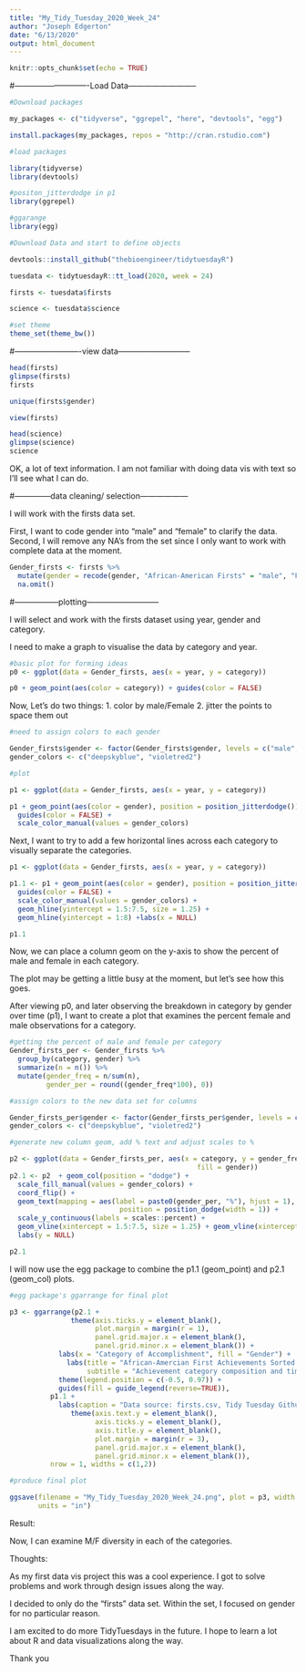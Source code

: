 ---
title: "My_Tidy_Tuesday_2020_Week_24"
author: "Joseph Edgerton"
date: "6/13/2020"
output: html_document
---

```{r setup, include=FALSE}
knitr::opts_chunk$set(echo = TRUE)
```

#----------------------------Load Data--------------------------

```{r loading packages and downloading data}
#Download packages

my_packages <- c("tidyverse", "ggrepel", "here", "devtools", "egg")

install.packages(my_packages, repos = "http://cran.rstudio.com")

#load packages

library(tidyverse)
library(devtools)

#positon_jitterdodge in p1
library(ggrepel)

#ggarange
library(egg)

#Download Data and start to define objects

devtools::install_github("thebioengineer/tidytuesdayR")

tuesdata <- tidytuesdayR::tt_load(2020, week = 24)

firsts <- tuesdata$firsts

science <- tuesdata$science

#set theme
theme_set(theme_bw())

```

#-------------------------view data---------------------------

```{r}
head(firsts)
glimpse(firsts)
firsts

unique(firsts$gender)

view(firsts)

head(science)
glimpse(science)
science

```

OK, a lot of text information. I am not familiar with doing data vis with text so I'll see what I can do.

#--------------data cleaning/ selection------------------

I will work with the firsts data set.

First, I want to code gender into "male" and "female" to clarify the data.
Second, I will remove any NA's from the set since I only want to work with complete data at the moment.

```{r}
Gender_firsts <- firsts %>% 
  mutate(gender = recode(gender, "African-American Firsts" = "male", "Female African American Firsts" = "female")) %>% 
  na.omit()
```

#-----------------plotting---------------------------

I will select and work with the firsts dataset using year, gender and category.

I need to make a graph to visualise the data by category and year.

```{r}
#basic plot for forming ideas
p0 <- ggplot(data = Gender_firsts, aes(x = year, y = category))

p0 + geom_point(aes(color = category)) + guides(color = FALSE)


```

Now, Let's do two things:
1. color by male/Female
2. jitter the points to space them out

```{r}
#need to assign colors to each gender

Gender_firsts$gender <- factor(Gender_firsts$gender, levels = c("male", "female"))
gender_colors <- c("deepskyblue", "violetred2")

#plot

p1 <- ggplot(data = Gender_firsts, aes(x = year, y = category))

p1 + geom_point(aes(color = gender), position = position_jitterdodge()) +
  guides(color = FALSE) + 
  scale_color_manual(values = gender_colors)

```

Next, I want to try to add a few horizontal lines across each category to visually separate the categories.

```{r}
p1 <- ggplot(data = Gender_firsts, aes(x = year, y = category))

p1.1 <- p1 + geom_point(aes(color = gender), position = position_jitterdodge()) +
  guides(color = FALSE) + 
  scale_color_manual(values = gender_colors) +
  geom_hline(yintercept = 1.5:7.5, size = 1.25) + 
  geom_hline(yintercept = 1:8) +labs(x = NULL)

p1.1
```

Now, we can place a column geom on the y-axis to show the percent of male and female in each category.

The plot may be getting a little busy at the moment, but let's see how this goes.


After viewing p0, and later observing the breakdown in category by gender over time (p1), I want to create a plot that examines the percent female and male observations for a category.

```{r}
#getting the percent of male and female per category
Gender_firsts_per <- Gender_firsts %>%   
  group_by(category, gender) %>% 
  summarize(n = n()) %>% 
  mutate(gender_freq = n/sum(n),
         gender_per = round((gender_freq*100), 0))

#assign colors to the new data set for columns

Gender_firsts_per$gender <- factor(Gender_firsts_per$gender, levels = c("male", "female"))
gender_colors <- c("deepskyblue", "violetred2")

#generate new column geom, add % text and adjust scales to %

p2 <- ggplot(data = Gender_firsts_per, aes(x = category, y = gender_freq,
                                              fill = gender))
p2.1 <- p2  + geom_col(position = "dodge") + 
  scale_fill_manual(values = gender_colors) +
  coord_flip() + 
  geom_text(mapping = aes(label = paste0(gender_per, "%"), hjust = 1),
                           position = position_dodge(width = 1)) +
  scale_y_continuous(labels = scales::percent) +
  geom_vline(xintercept = 1.5:7.5, size = 1.25) + geom_vline(xintercept = 1:8) +
  labs(y = NULL)

p2.1
```

I will now use the egg package to combine the p1.1 (geom_point) and p2.1 (geom_col) plots.

```{r final plot}
#egg package's ggarrange for final plot

p3 <- ggarrange(p2.1 +
               theme(axis.ticks.y = element_blank(),
                     plot.margin = margin(r = 1),
                     panel.grid.major.x = element_blank(),
                     panel.grid.minor.x = element_blank()) +
            labs(x = "Category of Accomplishment", fill = "Gender") +
              labs(title = "African-Amercian First Achievements Sorted by Gender",
                   subtitle = "Achievement category composition and time plots (1738-2019)") +
            theme(legend.position = c(-0.5, 0.97)) +
            guides(fill = guide_legend(reverse=TRUE)), 
          p1.1 +
            labs(caption = "Data source: firsts.csv, Tidy Tuesday Github Week 24, 2020") +
               theme(axis.text.y = element_blank(),
                     axis.ticks.y = element_blank(),
                     axis.title.y = element_blank(),
                     plot.margin = margin(r = 3),
                     panel.grid.major.x = element_blank(),
                     panel.grid.minor.x = element_blank()),
          nrow = 1, widths = c(1,2)) 

```

```{r output plot}

#produce final plot

ggsave(filename = "My_Tidy_Tuesday_2020_Week_24.png", plot = p3, width = 7, height = 5,
       units = "in")
```


Result:

Now, I can examine M/F diversity in each of the categories.


Thoughts:

As my first data vis project this was a cool experience. I got to solve problems and work through design issues along the way.

I decided to only do the "firsts" data set. Within the set, I focused on gender for no particular reason.

I am excited to do more TidyTuesdays in the future. I hope to learn a lot about R and data visualizations along the way.

Thank you


